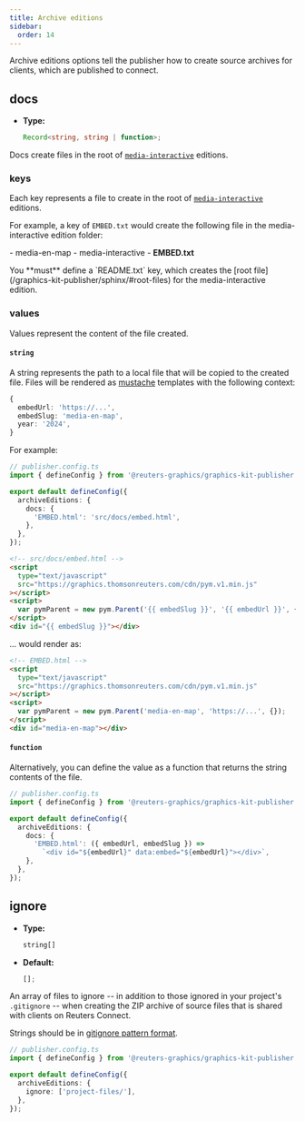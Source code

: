 ```yaml
---
title: Archive editions
sidebar:
  order: 14
---
```



Archive editions options tell the publisher how to create source archives for clients, which are published to connect.

## docs

- **Type:**
  ```typescript
  Record<string, string | function>;
  ```

Docs create files in the root of [`media-interactive`](/graphics-kit-publisher/sphinx/#media-interactive-editions) editions.

### keys

Each key represents a file to create in the root of [`media-interactive`](/graphics-kit-publisher/sphinx/#media-interactive-editions) editions.

For example, a key of `EMBED.txt` would create the following file in the media-interactive edition folder:

<FileTree>- media-en-map - media-interactive - **EMBED.txt**</FileTree>

<Aside type="caution">
  You **must** define a `README.txt` key, which creates the [root
  file](/graphics-kit-publisher/sphinx/#root-files) for the media-interactive
  edition.
</Aside>

### values

Values represent the content of the file created.

#### `string`

A string represents the path to a local file that will be copied to the created file. Files will be rendered as [mustache](https://github.com/janl/mustache.js) templates with the following context:

```typescript
{
  embedUrl: 'https://...',
  embedSlug: 'media-en-map',
  year: '2024',
}
```

For example:

```typescript
// publisher.config.ts
import { defineConfig } from '@reuters-graphics/graphics-kit-publisher';

export default defineConfig({
  archiveEditions: {
    docs: {
      'EMBED.html': 'src/docs/embed.html',
    },
  },
});
```

```html
<!-- src/docs/embed.html -->
<script
  type="text/javascript"
  src="https://graphics.thomsonreuters.com/cdn/pym.v1.min.js"
></script>
<script>
  var pymParent = new pym.Parent('{{ embedSlug }}', '{{ embedUrl }}', {});
</script>
<div id="{{ embedSlug }}"></div>
```

... would render as:

```html
<!-- EMBED.html -->
<script
  type="text/javascript"
  src="https://graphics.thomsonreuters.com/cdn/pym.v1.min.js"
></script>
<script>
  var pymParent = new pym.Parent('media-en-map', 'https://...', {});
</script>
<div id="media-en-map"></div>
```

#### `function`

Alternatively, you can define the value as a function that returns the string contents of the file.

```typescript
// publisher.config.ts
import { defineConfig } from '@reuters-graphics/graphics-kit-publisher';

export default defineConfig({
  archiveEditions: {
    docs: {
      'EMBED.html': ({ embedUrl, embedSlug }) =>
        `<div id="${embedUrl}" data:embed="${embedUrl}"></div>`,
    },
  },
});
```

## ignore

- **Type:**
  ```typescript
  string[]
  ```
- **Default:**
  ```typescript
  [];
  ```

An array of files to ignore -- in addition to those ignored in your project's `.gitignore` -- when creating the ZIP archive of source files that is shared with clients on Reuters Connect.

Strings should be in [gitignore pattern format](https://git-scm.com/docs/gitignore#_pattern_format).

```typescript
// publisher.config.ts
import { defineConfig } from '@reuters-graphics/graphics-kit-publisher';

export default defineConfig({
  archiveEditions: {
    ignore: ['project-files/'],
  },
});
```
